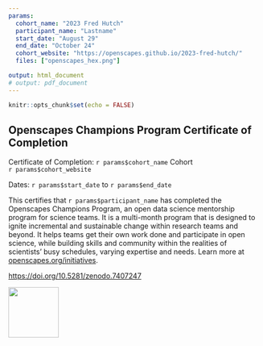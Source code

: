 ```yaml
---
params:
  cohort_name: "2023 Fred Hutch"
  participant_name: "Lastname"
  start_date: "August 29"
  end_date: "October 24"
  cohort_website: "https://openscapes.github.io/2023-fred-hutch/"
  files: ["openscapes_hex.png"]

output: html_document
# output: pdf_document
---
```


```r
knitr::opts_chunk$set(echo = FALSE)
```


## Openscapes Champions Program Certificate of Completion
Certificate of Completion: `r params$cohort_name` Cohort  
`r params$cohort_website`

Dates: `r params$start_date` to `r params$end_date`

This certifies that `r params$participant_name` <!---`r params$participant_name_first` `r params$participant_name_last`---> has completed the Openscapes Champions Program, an open data science mentorship program for science teams. It is a multi-month program that is designed to ignite incremental and sustainable change within research teams and beyond. It helps teams get their own work done and participate in open science, while building skills and community within the realities of scientists’ busy schedules, varying expertise and needs. Learn more at [openscapes.org/initiatives](https://openscapes.org/initiatives).


<https://doi.org/10.5281/zenodo.7407247>

<img src="openscapes_hex.png" width="100">


